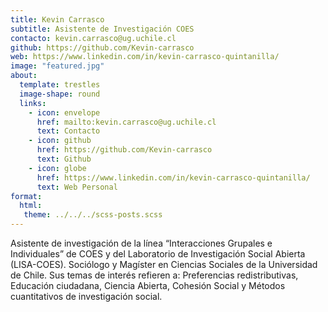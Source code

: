 ```yaml
---
title: Kevin Carrasco 
subtitle: Asistente de Investigación COES
contacto: kevin.carrasco@ug.uchile.cl
github: https://github.com/Kevin-carrasco
web: https://www.linkedin.com/in/kevin-carrasco-quintanilla/
image: "featured.jpg"
about:
  template: trestles
  image-shape: round
  links:
    - icon: envelope
      href: mailto:kevin.carrasco@ug.uchile.cl
      text: Contacto
    - icon: github
      href: https://github.com/Kevin-carrasco
      text: Github
    - icon: globe
      href: https://www.linkedin.com/in/kevin-carrasco-quintanilla/
      text: Web Personal
format: 
  html: 
   theme: ../../../scss-posts.scss
---
```


Asistente de investigación de la línea "Interacciones Grupales e Individuales" de COES y del Laboratorio de Investigación Social Abierta (LISA-COES). Sociólogo y Magíster en Ciencias Sociales de la Universidad de Chile. Sus temas de interés refieren a: Preferencias redistributivas, Educación ciudadana, Ciencia Abierta, Cohesión Social y Métodos cuantitativos de investigación social.